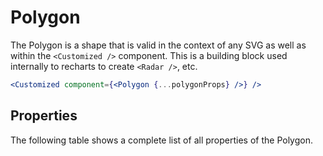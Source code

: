 
# Polygon

The Polygon is a shape that is valid in the context of any SVG as well as within the `<Customized />` component.
This is a building block used internally to recharts to create `<Radar />`, etc.

```jsx
<Customized component={<Polygon {...polygonProps} />} />
```

<Meta of={ComponentStories} />

<Canvas>
  <Story name="API" of={ComponentStories} />
</Canvas>

## Properties

The following table shows a complete list of all properties of the Polygon.

<Controls of={ComponentStories.API} />
